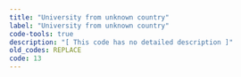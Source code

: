 ```yaml
---
title: "University from unknown country"
label: "University from unknown country"
code-tools: true
description: "[ This code has no detailed description ]"
old_codes: REPLACE
code: 13
---
```

